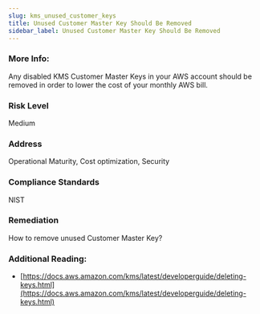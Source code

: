```yaml
---
slug: kms_unused_customer_keys
title: Unused Customer Master Key Should Be Removed
sidebar_label: Unused Customer Master Key Should Be Removed
---
```


### More Info:

Any disabled KMS Customer Master Keys in your AWS account should be removed in order to lower the cost of your monthly AWS bill.

### Risk Level

Medium

### Address

Operational Maturity, Cost optimization, Security

### Compliance Standards

NIST

### Remediation

How to remove unused Customer Master Key?

### Additional Reading:

- [https://docs.aws.amazon.com/kms/latest/developerguide/deleting-keys.html](https://docs.aws.amazon.com/kms/latest/developerguide/deleting-keys.html) 

